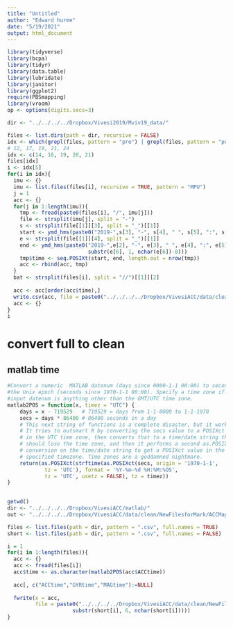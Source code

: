 ```yaml
---
title: "Untitled"
author: "Edward hurme"
date: "5/19/2021"
output: html_document
---
```


```r
library(tidyverse)
library(bcpa)
library(tidyr)
library(data.table)
library(lubridate)
library(janitor)
library(ggplot2)
require(PBSmapping)
library(vroom)
op <- options(digits.secs=3)
```


```r
dir <- "../../../../Dropbox/Vivesi2019/Mviv19_data/"

files <- list.dirs(path = dir, recursive = FALSE)
idx <- which(grepl(files, pattern = "pre") | grepl(files, pattern = "post"))
# 12, 17, 19, 21, 24
idx <- c(14, 16, 19, 20, 21)
files[idx]
i <- idx[5]
for(i in idx){
  imu <- {}
  imu <- list.files(files[i], recursive = TRUE, pattern = "MPU")
  j = 1
  acc <- {}
  for(j in 1:length(imu)){
    tmp <- fread(paste0(files[i], "/", imu[j]))
    file <- strsplit(imu[j], split = "-")
    s <- strsplit(file[[1]][3], split = "_")[[1]]
    start <- ymd_hms(paste0("2019-",s[3], "-", s[4], " ", s[5], ":", s[6], ":", s[7]))
    e <- strsplit(file[[1]][4], split = "_")[[1]]
    end <- ymd_hms(paste0("2019-",e[2], "-", e[3], " ", e[4], ":", e[5], ":", 
                          substr(e[6], 1, nchar(e[6])-8)))
    tmp$time <- seq.POSIXt(start, end, length.out = nrow(tmp))
    acc <- rbind(acc, tmp)
  }
  bat <- strsplit(files[i], split = "//")[[1]][2]
  
  acc <- acc[order(acc$time),]
  write.csv(acc, file = paste0("../../../../Dropbox/VivesiACC/data/clean/clean_ACC_", bat, ".csv"))
  acc <- {}
}
i

```


# convert full to clean
## matlab time
```r
#Convert a numeric  MATLAB datenum (days since 0000-1-1 00:00) to seconds in 
#the Unix epoch (seconds since 1970-1-1 00:00). Specify a time zone if the 
#input datenum is anything other than the GMT/UTC time zone. 
matlab2POS = function(x, timez = "UTC") {
	days = x - 719529 	# 719529 = days from 1-1-0000 to 1-1-1970
	secs = days * 86400 # 86400 seconds in a day
	# This next string of functions is a complete disaster, but it works.
	# It tries to outsmart R by converting the secs value to a POSIXct value
	# in the UTC time zone, then converts that to a time/date string that 
	# should lose the time zone, and then it performs a second as.POSIXct()
	# conversion on the time/date string to get a POSIXct value in the user's 
	# specified timezone. Time zones are a goddamned nightmare.
	return(as.POSIXct(strftime(as.POSIXct(secs, origin = '1970-1-1', 
			tz = 'UTC'), format = '%Y-%m-%d %H:%M:%OS', 
			tz = 'UTC', usetz = FALSE), tz = timez))
}
 
```


```r
getwd()
dir <- "../../../../Dropbox/VivesiACC/matlab/"
out <- "../../../../Dropbox/VivesiACC/data/clean/NewFilesforMark/ACCMag/"

files <- list.files(path = dir, pattern = ".csv", full.names = TRUE)
short <- list.files(path = dir, pattern = ".csv", full.names = FALSE)

i = 1
for(i in 1:length(files)){
  acc <- {}
  acc <- fread(files[i])  
  acc$time <- as.character(matlab2POS(acc$ACCtime))
  
  acc[, c("ACCtime","GYRtime","MAGtime"):=NULL] 
  
  fwrite(x = acc, 
         file = paste0("../../../../Dropbox/VivesiACC/data/clean/NewFilesforMark/ACCMag/new/clean_", 
                     substr(short[i], 6, nchar(short[i]))))
}


```

